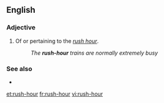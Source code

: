 {{also|rush hour}}
==English==

===Adjective===
{{en-adj|-}}

# Of or pertaining to the ''[[rush hour]]''.
#: ''The '''rush-hour''' trains are normally extremely busy''

===See also===
* {{l|en|rush hour}}

[[et:rush-hour]]
[[fr:rush-hour]]
[[vi:rush-hour]]